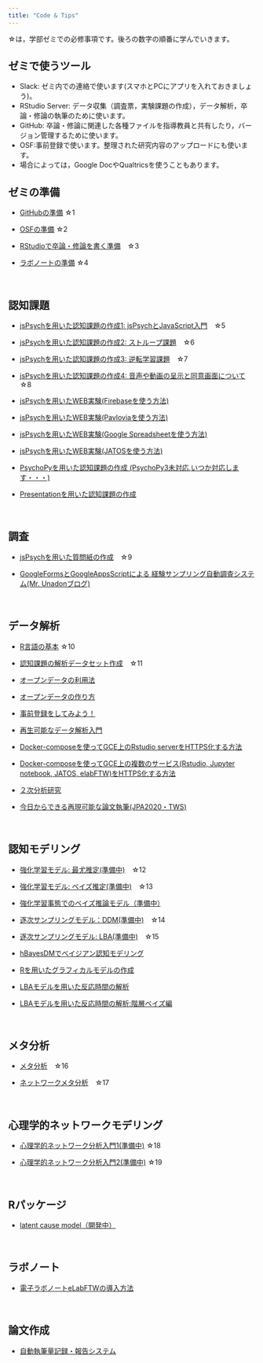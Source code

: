 ```yaml
---
title: "Code & Tips"
---
```


☆は，学部ゼミでの必修事項です。後ろの数字の順番に学んでいきます。

## ゼミで使うツール

- Slack: ゼミ内での連絡で使います(スマホとPCにアプリを入れておきましょう)。
- RStudio Server: データ収集（調査票，実験課題の作成），データ解析，卒論・修論の執筆のために使います。
- GitHub: 卒論・修論に関連した各種ファイルを指導教員と共有したり，バージョン管理するために使います。
- OSF:事前登録で使います。整理された研究内容のアップロードにも使います。
- 場合によっては，Google DocやQualtricsを使うこともあります。

## ゼミの準備

- [GitHubの準備](how-to-github.html) ☆1

- [OSFの準備](how-to-osf.html) ☆2

- [RStudioで卒論・修論を書く準備](how-to-write-with-rstudio.html)　☆3

- [ラボノートの準備](how-to-labnote.html) ☆4

<br />

## 認知課題

- [jsPsychを用いた認知課題の作成1: jsPsychとJavaScript入門](how-to-jspsych1.html)　☆5

- [jsPsychを用いた認知課題の作成2: ストループ課題](how-to-jspsych2.html)　☆6

- [jsPsychを用いた認知課題の作成3: 逆転学習課題](how-to-jspsych3.html)　☆7

- [jsPsychを用いた認知課題の作成4: 音声や動画の呈示と同意画面について](how-to-jspsych4.html)　☆8

- [jsPsychを用いたWEB実験(Firebaseを使う方法)](how-to-jspsych-firebase.html)

- [jsPsychを用いたWEB実験(Pavloviaを使う方法)](how-to-jspsych-pavlovia.html)

- [jsPsychを用いたWEB実験(Google Spreadsheetを使う方法)](how-to-jspsych-google-sheet.html)

- [jsPsychを用いたWEB実験(JATOSを使う方法)](how-to-jspsych-jatos.html)

- [PsychoPyを用いた認知課題の作成 (PsychoPy3未対応,いつか対応します・・・)](how-to-psychopy.html)

- [Presentationを用いた認知課題の作成](how-to-presentation.html)

<br />

## 調査

- [jsPsychを用いた質問紙の作成](how-to-jspsych5.html)　☆9



- [GoogleFormsとGoogleAppsScriptによる
経験サンプリング自動調査システム(Mr. Unadonブログ)](https://mrunadon.github.io/%E7%B0%A1%E5%8D%984%E3%82%B9%E3%83%86%E3%83%83%E3%83%97%E3%81%A7%E7%B5%8C%E9%A8%93%E3%82%B5%E3%83%B3%E3%83%97%E3%83%AA%E3%83%B3%E3%82%B0%E8%87%AA%E5%8B%95%E8%AA%BF%E6%9F%BB%E3%82%B7%E3%82%B9%E3%83%86%E3%83%A0%E3%81%AE%E6%A7%8B%E7%AF%89/)

<br />

## データ解析

- [R言語の基本](how-to-R-language.html) ☆10

- [認知課題の解析データセット作成](how-to-dataHandling.html)　☆11

- [オープンデータの利用法](how-to-open-data.html)

- [オープンデータの作り方](https://ykunisato.github.io/ccp-lab-slide/open_data/open_data.html)

- [事前登録をしてみよう！](how-to-preregistration-aspredicted.html)

- [再生可能なデータ解析入門](how-to-reproducible-analysis.html)　

- [Docker-composeを使ってGCE上のRstudio serverをHTTPS化する方法](how-to-rstudio-gce-https.html)

- [Docker-composeを使ってGCE上の複数のサービス(Rstudio, Jupyter notebook, JATOS, elabFTW)をHTTPS化する方法](how-to-docker-compose-https.html)

- [２次分析研究](https://ykunisato.github.io/ccp-lab-slide/spring_seminar_JSSP_2021/secondary_analysis/slide.html#1)

- [今日からできる再現可能な論文執筆(JPA2020・TWS)](https://ykunisato.github.io/jpa2020-tws-002/)


<br />

## 認知モデリング

- [強化学習モデル: 最尤推定(準備中)](how-to-cognitive-modeling-rl1.html)　☆12

- [強化学習モデル: ベイズ推定(準備中)](how-to-cognitive-modeling-rl2.html)　☆13

- [強化学習事態でのベイズ推論モデル（準備中）](how-to-cognitive-modeling-rl3.html)　

- [逐次サンプリングモデル：DDM(準備中)](how-to-cognitive-modeling-ssm1.html)　☆14

- [逐次サンプリングモデル: LBA(準備中)](how-to-cognitive-modeling-ssm2.html)　☆15

- [hBayesDMでベイジアン認知モデリング](how-to-hBayesDM.html)

- [Rを用いたグラフィカルモデルの作成](how-to-graphicalModel.html)

- [LBAモデルを用いた反応時間の解析](https://ykunisato.github.io/lbaStan/lbaStan.html)

- [LBAモデルを用いた反応時間の解析:階層ベイズ編](https://ykunisato.github.io/hlbaStan/hlbaStan.html)

<br />

## メタ分析

- [メタ分析](how-to-meta1.html)　☆16

- [ネットワークメタ分析](how-to-meta2.html)　☆17

<br />

## 心理学的ネットワークモデリング

- [心理学的ネットワーク分析入門1(準備中)](how-to-psychological-network1.html) ☆18

- [心理学的ネットワーク分析入門2(準備中)](how-to-psychological-network2.html) ☆19



<br />

## Rパッケージ

- [latent cause model（開発中）](https://ykunisato.github.io/lcmr/)

<br />


## ラボノート

- [電子ラボノートeLabFTWの導入方法](how-to-elabftw.html)

<br />

## 論文作成

- [自動執筆量記録・報告システム](how-to-google-doc.html)